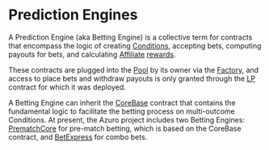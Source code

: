 # Prediction Engines

A Prediction Engine (aka Betting Engine) is a collective term for contracts that encompass the logic of creating [Conditions](/concepts/protocol/conditions),
accepting bets, computing payouts for bets, and calculating [Affiliate](/concepts/basic/affiliates) [rewards](/concepts/basic/rewards).

These contracts are plugged into the [Pool](/concepts/protocol/pools) by its owner via the [Factory](/contracts/factory),
and access to place bets and withdraw payouts is only granted through the [LP](/contracts/lp) contract for which it was deployed.

A Betting Engine can inherit the [CoreBase](/contracts/core-base) contract that contains the fundamental logic to facilitate the betting
process on multi-outcome Conditions. At present, the Azuro project includes two Betting Engines: [PrematchCore](/contracts/prematch-core)
for pre-match betting, which is based on the CoreBase contract, and [BetExpress](/contracts/bet-express) for
combo bets.
